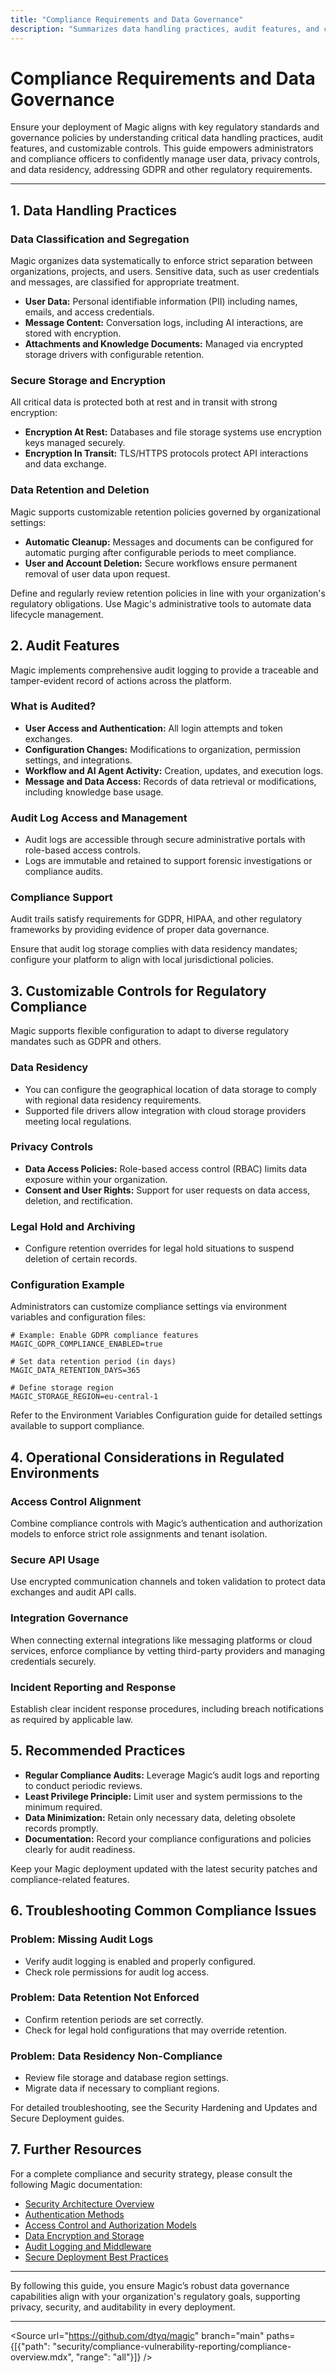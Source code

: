 ```yaml
---
title: "Compliance Requirements and Data Governance"
description: "Summarizes data handling practices, audit features, and customizable controls for GDPR, data residency, and regulatory requirements. Provides pointers to further resources for deploying Magic in regulated environments."
---
```


# Compliance Requirements and Data Governance

Ensure your deployment of Magic aligns with key regulatory standards and governance policies by understanding critical data handling practices, audit features, and customizable controls. This guide empowers administrators and compliance officers to confidently manage user data, privacy controls, and data residency, addressing GDPR and other regulatory requirements.

---

## 1. Data Handling Practices

### Data Classification and Segregation
Magic organizes data systematically to enforce strict separation between organizations, projects, and users. Sensitive data, such as user credentials and messages, are classified for appropriate treatment.

- **User Data:** Personal identifiable information (PII) including names, emails, and access credentials.
- **Message Content:** Conversation logs, including AI interactions, are stored with encryption.
- **Attachments and Knowledge Documents:** Managed via encrypted storage drivers with configurable retention.

### Secure Storage and Encryption
All critical data is protected both at rest and in transit with strong encryption:

- **Encryption At Rest:** Databases and file storage systems use encryption keys managed securely.
- **Encryption In Transit:** TLS/HTTPS protocols protect API interactions and data exchange.

### Data Retention and Deletion
Magic supports customizable retention policies governed by organizational settings:

- **Automatic Cleanup:** Messages and documents can be configured for automatic purging after configurable periods to meet compliance.
- **User and Account Deletion:** Secure workflows ensure permanent removal of user data upon request.

<Tip>
Define and regularly review retention policies in line with your organization's regulatory obligations. Use Magic's administrative tools to automate data lifecycle management.
</Tip>

## 2. Audit Features

Magic implements comprehensive audit logging to provide a traceable and tamper-evident record of actions across the platform.

### What is Audited?
- **User Access and Authentication:** All login attempts and token exchanges.
- **Configuration Changes:** Modifications to organization, permission settings, and integrations.
- **Workflow and AI Agent Activity:** Creation, updates, and execution logs.
- **Message and Data Access:** Records of data retrieval or modifications, including knowledge base usage.

### Audit Log Access and Management
- Audit logs are accessible through secure administrative portals with role-based access controls.
- Logs are immutable and retained to support forensic investigations or compliance audits.

### Compliance Support
Audit trails satisfy requirements for GDPR, HIPAA, and other regulatory frameworks by providing evidence of proper data governance.

<Warning>
Ensure that audit log storage complies with data residency mandates; configure your platform to align with local jurisdictional policies.
</Warning>

## 3. Customizable Controls for Regulatory Compliance

Magic supports flexible configuration to adapt to diverse regulatory mandates such as GDPR and others.

### Data Residency
- You can configure the geographical location of data storage to comply with regional data residency requirements.
- Supported file drivers allow integration with cloud storage providers meeting local regulations.

### Privacy Controls
- **Data Access Policies:** Role-based access control (RBAC) limits data exposure within your organization.
- **Consent and User Rights:** Support for user requests on data access, deletion, and rectification.

### Legal Hold and Archiving
- Configure retention overrides for legal hold situations to suspend deletion of certain records.

### Configuration Example
Administrators can customize compliance settings via environment variables and configuration files:

```env
# Example: Enable GDPR compliance features
MAGIC_GDPR_COMPLIANCE_ENABLED=true

# Set data retention period (in days)
MAGIC_DATA_RETENTION_DAYS=365

# Define storage region
MAGIC_STORAGE_REGION=eu-central-1
```

<Note>
Refer to the Environment Variables Configuration guide for detailed settings available to support compliance.
</Note>

## 4. Operational Considerations in Regulated Environments

### Access Control Alignment
Combine compliance controls with Magic’s authentication and authorization models to enforce strict role assignments and tenant isolation.

### Secure API Usage
Use encrypted communication channels and token validation to protect data exchanges and audit API calls.

### Integration Governance
When connecting external integrations like messaging platforms or cloud services, enforce compliance by vetting third-party providers and managing credentials securely.

### Incident Reporting and Response
Establish clear incident response procedures, including breach notifications as required by applicable law.

## 5. Recommended Practices

- **Regular Compliance Audits:** Leverage Magic’s audit logs and reporting to conduct periodic reviews.
- **Least Privilege Principle:** Limit user and system permissions to the minimum required.
- **Data Minimization:** Retain only necessary data, deleting obsolete records promptly.
- **Documentation:** Record your compliance configurations and policies clearly for audit readiness.

<Check>
Keep your Magic deployment updated with the latest security patches and compliance-related features.
</Check>

## 6. Troubleshooting Common Compliance Issues

### Problem: Missing Audit Logs
- Verify audit logging is enabled and properly configured.
- Check role permissions for audit log access.

### Problem: Data Retention Not Enforced
- Confirm retention periods are set correctly.
- Check for legal hold configurations that may override retention.

### Problem: Data Residency Non-Compliance
- Review file storage and database region settings.
- Migrate data if necessary to compliant regions.

For detailed troubleshooting, see the Security Hardening and Updates and Secure Deployment guides.

## 7. Further Resources

For a complete compliance and security strategy, please consult the following Magic documentation:

- [Security Architecture Overview](https://docs.magic.com/concepts/security-permission-design/security-architecture)
- [Authentication Methods](https://docs.magic.com/security/authentication-and-access/authentication-methods)
- [Access Control and Authorization Models](https://docs.magic.com/security/authentication-and-access/access-control-and-authorization)
- [Data Encryption and Storage](https://docs.magic.com/security/data-protection-and-privacy/data-encryption-and-storage)
- [Audit Logging and Middleware](https://docs.magic.com/security/platform-defenses-and-best-practices/middleware-and-audit-logging)
- [Secure Deployment Best Practices](https://docs.magic.com/guides/best-practices-optimization/secure-deployment)

---

By following this guide, you ensure Magic’s robust data governance capabilities align with your organization's regulatory goals, supporting privacy, security, and auditability in every deployment.

---

<Source url="https://github.com/dtyq/magic" branch="main" paths={[{"path": "security/compliance-vulnerability-reporting/compliance-overview.mdx", "range": "all"}]} />